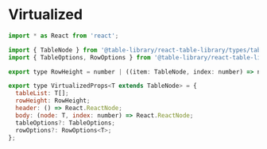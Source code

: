 
<Meta title="Types/Virtualized" />

# Virtualized

```javascript
import * as React from 'react';

import { TableNode } from '@table-library/react-table-library/types/table';
import { TableOptions, RowOptions } from '@table-library/react-table-library/types/compact';

export type RowHeight = number | ((item: TableNode, index: number) => number);

export type VirtualizedProps<T extends TableNode> = {
  tableList: T[];
  rowHeight: RowHeight;
  header: () => React.ReactNode;
  body: (node: T, index: number) => React.ReactNode;
  tableOptions?: TableOptions;
  rowOptions?: RowOptions<T>;
};
```
